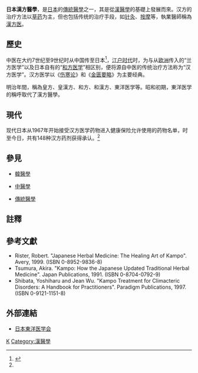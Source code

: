{{japanese|漢方医学|かんぽういがく|Kanpō igaku|漢方醫學}}
{{醫學}}
{{medical}}
'''日本漢方醫學'''，是[[日本|日本]]的[[傳統醫學|傳統醫學]]之一，其是從[[漢醫學|漢醫學]]的基礎上發展而來。汉方的治疗方法以[[草药|草药]]为主，但也包括传统的治疗手段，如[[针灸|针灸]]、[[按摩|按摩]]等，執業醫師稱為[[漢方医|漢方医]]。

== 歷史 ==
{{sect-stub}}
中医在大约7世纪至9世纪时从中国传至日本<ref name="#1">{{Cite web |url=http://www.itmonline.org/arts/kampo.htm |title=存档副本 |access-date=2007-12-01 |archive-date=2021-10-05 |archive-url=https://web.archive.org/web/20211005001939/http://www.itmonline.org/arts/kampo.htm |dead-url=no }}</ref>，[[江户时代|江户时代]]时，为与从[[欧洲|欧洲]]传入的“兰方医学”以及日本自有的“[[和方医学|和方医学]]”相区别，便将源自中医的传统治疗方法称为“汉方医学”。汉方医学以《[[伤寒论|伤寒论]]》和《[[金匮要略|金匮要略]]》为主要经典。

明治年間，稱為皇方、皇漢方、和方、和漢方、東洋医学等。昭和初期，東洋医学的稱呼取代了漢方醫學。

== 現代 ==
{{sect-stub}}
现代日本从1967年开始接受汉方医学药物进入健康保险允许使用的药物名单，时至今日，共有148种汉方药剂获得承认。<ref name="#1"/>

== 參見 ==
* [[韓醫學|韓醫學]]

* [[中醫學|中醫學]]

* [[傳統醫學|傳統醫學]]
== 註釋 ==
<references/>

== 參考文獻 ==
*Rister, Robert. "Japanese Herbal Medicine: The Healing Art of Kampo". Avery, 1999. (ISBN 0-8952-9836-8)
*Tsumura, Akira. "Kampo: How the Japanese Updated Traditional Herbal Medicine". Japan Publications, 1991. (ISBN 0-8704-0792-9)
*Shibata, Yoshiharu and Jean Wu. "Kampo Treatment for Climacteric Disorders: A Handbook for Practitioners". Paradigm Publications, 1997. (ISBN 0-9121-1151-8)
== 外部連結 ==
*[http://www.jsom.or.jp/ 日本東洋医学会] {{Wayback|url=http://www.jsom.or.jp/ |date=20210315161458 }}{{ja}}

{{Authority control}}
{{傳統醫學}}
[[Category:日本傳統|K]]
[[Category:漢醫學|Category:漢醫學]]